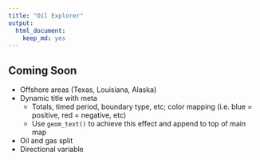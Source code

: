 ```yaml
---
title: "Oil Explorer"
output:
  html_document:
    keep_md: yes
---
```



## Coming Soon
* Offshore areas (Texas, Louisiana, Alaska)
* Dynamic title with meta
    * Totals, timed period, boundary type, etc; color mapping (i.e. blue = positive, red = negative, etc)
    * Use `geom_text()` to achieve this effect and append to top of main map
* Oil and gas split
* Directional variable
